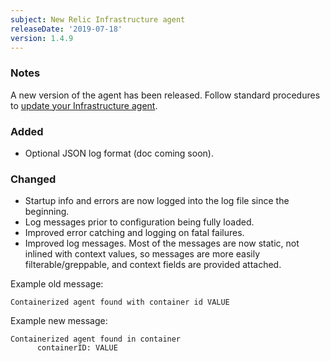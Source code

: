```yaml
---
subject: New Relic Infrastructure agent
releaseDate: '2019-07-18'
version: 1.4.9
---
```


### Notes

A new version of the agent has been released. Follow standard procedures to [update your Infrastructure agent](/docs/infrastructure/new-relic-infrastructure/installation/update-infrastructure-agent).

### Added

* Optional JSON log format (doc coming soon).

### Changed

* Startup info and errors are now logged into the log file since the beginning.
* Log messages prior to configuration being fully loaded.
* Improved error catching and logging on fatal failures.
* Improved log messages. Most of the messages are now static, not inlined with context values, so messages are more easily filterable/greppable, and context fields are provided attached.

Example old message:

```
Containerized agent found with container id VALUE
```

Example new message:

```
Containerized agent found in container
      containerID: VALUE
```
